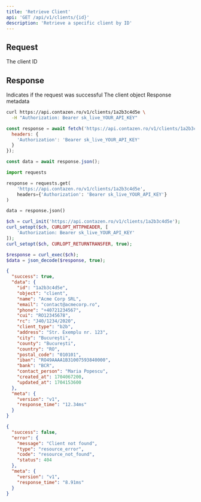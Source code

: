 ```yaml
---
title: 'Retrieve Client'
api: 'GET /api/v1/clients/{id}'
description: 'Retrieve a specific client by ID'
---
```


## Request

<ParamField path="id" type="string" required>
  The client ID
</ParamField>

## Response

<ResponseField name="success" type="boolean">
  Indicates if the request was successful
</ResponseField>

<ResponseField name="data" type="object">
  The client object
</ResponseField>

<ResponseField name="meta" type="object">
  Response metadata
</ResponseField>

<RequestExample>

```bash cURL
curl https://api.contazen.ro/v1/clients/1a2b3c4d5e \
  -H "Authorization: Bearer sk_live_YOUR_API_KEY"
```

```javascript Node.js
const response = await fetch('https://api.contazen.ro/v1/clients/1a2b3c4d5e', {
  headers: {
    'Authorization': 'Bearer sk_live_YOUR_API_KEY'
  }
});

const data = await response.json();
```

```python Python
import requests

response = requests.get(
    'https://api.contazen.ro/v1/clients/1a2b3c4d5e',
    headers={'Authorization': 'Bearer sk_live_YOUR_API_KEY'}
)

data = response.json()
```

```php PHP
$ch = curl_init('https://api.contazen.ro/v1/clients/1a2b3c4d5e');
curl_setopt($ch, CURLOPT_HTTPHEADER, [
    'Authorization: Bearer sk_live_YOUR_API_KEY'
]);
curl_setopt($ch, CURLOPT_RETURNTRANSFER, true);

$response = curl_exec($ch);
$data = json_decode($response, true);
```

</RequestExample>

<ResponseExample>

```json Success Response
{
  "success": true,
  "data": {
    "id": "1a2b3c4d5e",
    "object": "client",
    "name": "Acme Corp SRL",
    "email": "contact@acmecorp.ro",
    "phone": "+40721234567",
    "cui": "RO12345678",
    "rc": "J40/1234/2020",
    "client_type": "b2b",
    "address": "Str. Exemplu nr. 123",
    "city": "București",
    "county": "București",
    "country": "RO",
    "postal_code": "010101",
    "iban": "RO49AAAA1B31007593840000",
    "bank": "BCR",
    "contact_person": "Maria Popescu",
    "created_at": 1704067200,
    "updated_at": 1704153600
  },
  "meta": {
    "version": "v1",
    "response_time": "12.34ms"
  }
}
```

```json Not Found Response
{
  "success": false,
  "error": {
    "message": "Client not found",
    "type": "resource_error",
    "code": "resource_not_found",
    "status": 404
  },
  "meta": {
    "version": "v1",
    "response_time": "8.91ms"
  }
}
```

</ResponseExample>